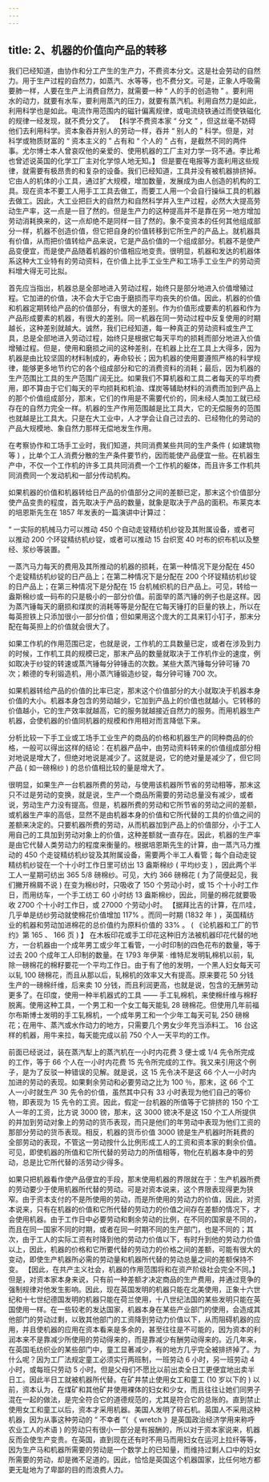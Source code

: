 ```yaml
---
---
---
```

title: 2、机器的价值向产品的转移
---




我们已经知道，由协作和分工产生的生产力，不费资本分文。这是社会劳动的自然力。用于生产过程的自然力，如蒸汽、水等等，也不费分文。可是，正象人呼吸需要肺一样，人要在生产上消费自然力，就需要一种 “ 人的手的创造物 ” 。要利用水的动力，就要有水车，要利用蒸汽的压力，就要有蒸汽机。利用自然力是如此，利用科学也是如此。电流作用范围内的磁针偏离规律，或电流绕铁通过而使铁磁化的规律一经发现，就不费分文了。 【科学不费资本家 “ 分文 ” ，但这丝毫不妨碍他们去利用科学。资本象吞并别人的劳动一样，吞并 “ 别人的 ” 科学。但是，对科学或物质财富的 “ 资本主义的 ” 占有和 “ 个人的 ” 占有，是截然不同的两件事。尤尔博士本人曾哀叹他的亲爱的、使用机器的工厂主对力学一窍不通。李比希也曾述说英国的化学工厂主对化学惊人地无知。】 但是要在电报等方面利用这些规律，就需要有极昂贵的和复杂的设备。我们已经知道，工具并没有被机器排挤掉。它由人的机体的小工具，通过扩大规模，增加数量，发展成为由人创造的机构的工具。现在资本不要工人用手工工具去做工，而要工人用一个会自行操纵工具的机器去做工。因此，大工业把巨大的自然力和自然科学并入生产过程，必然大大提高劳动生产率，这一点是一目了然的。但是生产力的这种提高并不是靠在另一地方增加劳动消耗换来的，这一点却绝不是同样一目了然的。象不变资本的任何其他组成部分一样，机器不创造价值，但它把自身的价值转移到它所生产的产品上。就机器具有价值，从而把价值转给产品来说，它是产品价值的一个组成部分。机器不是使产品变便宜，而是使产品随着机器的价值相应地变贵。很明显，机器和发达的机器体系这种大工业特有的劳动资料，在价值上比手工业生产和工场手工业生产的劳动资料增大得无可比拟。

首先应当指出，机器总是全部地进入劳动过程，始终只是部分地进入价值增殖过程。它加进的价值，决不会大于它由于磨损而平均丧失的价值。因此，机器的价值和机器定期转给产品的价值部分，有很大的差别。作为价值形成要素的机器和作为产品形成要素的机器，有很大的差别。同一机器在同一劳动过程中反复使用的时期越长，这种差别就越大。诚然，我们已经知道，每一种真正的劳动资料或生产工具，总是全部地进入劳动过程，始终只是根据它每天平均的损耗而部分地进入价值增殖过程。但是，使用和磨损之间的这种差别，在机器上比在工具上大得多，因为机器是由比较坚固的材料制成的，寿命较长；因为机器的使用要遵照严格的科学规律，能够更多地节约它的各个组成部分和它的消费资料的消耗；最后，因为机器的生产范围比工具的生产范围广阔无比。如果我们不算机器和工具二者每天的平均费用，即不算由于它们每天的平均损耗和机油、煤炭等辅助材料的消费而加到产品上的那个价值组成部分，那末，它们的作用是不需要代价的，同未经人类加工就已经存在的自然力完全一样。机器的生产作用范围越是比工具大，它的无偿服务的范围也就越是比工具大。只是在大工业中，人才学会让自己过去的、已经物化的劳动的产品大规模地、象自然力那样无偿地发生作用。

在考察协作和工场手工业时，我们知道，共同消费某些共同的生产条件 ( 如建筑物等 ) ，比单个工人消费分散的生产条件要节约，因而能使产品便宜一些。在机器生产中，不仅一个工作机的许多工具共同消费一个工作机的躯体，而且许多工作机共同消费同一个发动机和一部分传动机构。

如果机器的价值和机器转给日产品的价值部分之间的差额已定，那末这个价值部分使产品变贵的程度，首先取决于产品的数量，就象是取决于产品的面积。布莱克本的培恩斯先生在 1857 年发表的一篇演讲中计算过：

 “ 一实际的机械马力可以推动 450 个自动走锭精纺机纱锭及其附属设备，或者可以推动 200 个环锭精纺机纱锭，或者可以推动 15 台织宽 40 吋布的织布机以及整经、浆纱等装置。 ”

一蒸汽马力每天的费用及其所推动的机器的损耗，在第一种情况下是分配在 450 个走锭精纺机纱锭的日产品上；在第二种情况下是分配在 200 个环锭精纺机纱锭的日产品上；在第三种情况下是分配在 15 台机械织机的日产品上。可见，转给一盎斯棉纱或一码布的只是极小的一部分价值。前面举的蒸汽锤的例子也是这样。因为蒸汽锤每天的磨损和煤炭的消耗等等是分配在它每天锤打的巨量的铁上，所以在每英担铁上只添加很小一部分价值；但如果用这个庞大的工具来钉小钉子，那末分配在每英担上的价值就会很大了。

如果工作机的作用范围已定，也就是说，工作机的工具数量已定，或者在涉及到力的时候，工作机工具的规模已定，那末产品的数量就取决于工作机作业的速度，例如取决于纱锭的转速或蒸汽锤每分钟锤击的次数。某些大蒸汽锤每分钟可锤 70 次；赖德的专利锻造机，用小蒸汽锤锻造纱锭，每分钟可锤 700 次。

如果机器转给产品的价值的比率已定，那末这个价值部分的大小就取决于机器本身价值的大小。机器本身包含的劳动越少，它加到产品上的价值也就越小。它转移的价值越小，它的生产效率就越高，它的服务就越接近自然力的服务。而用机器生产机器，会使机器的价值同机器的规模和作用相对而言降低下来。

分析比较一下手工业或工场手工业生产的商品的价格和机器生产的同种商品的价格，一般可以得出这样的结论：在机器产品中，由劳动资料转来的价值组成部分相对地说是增大了，但绝对地说是减少了。这就是说，它的绝对量是减少了，但它同产品 ( 如一磅棉纱 ) 的总价值相比较的量是增大了。

很明显，如果生产一台机器所费的劳动，与使用该机器所节省的劳动相等，那末这只不过是劳动的变换，就是说，生产一个商品所需要的劳动总量没有减少，或者说，劳动生产力没有提高。但是，机器所费的劳动和它所节省的劳动之间的差额，或机器生产率的高低，显然不是由机器本身的价值和它所代替的工具的价值之间的差额来决定的。只要机器所费的劳动，从而机器加到产品上的价值部分，小于工人用自己的工具加到劳动对象上的价值，这种差额就一直存在。因此，机器的生产率是由它代替人类劳动力的程度来衡量的。根据培恩斯先生的计算，由一蒸汽马力推动的 450 个走锭精纺机纱锭及其附属设备，需要两个半工人看管；每个自动走锭精纺机纱锭在一个十小时工作日里可纺出 13 盎斯棉纱 ( 平均纱支 ) ，因此两个半工人一星期可纺出 365 5/8 磅棉纱。可见，大约 366 磅棉花 ( 为了简便起见，我们撇开棉屑不说 ) 在变为棉纱时，只吸收了 150 个劳动小时，或 15 个十小时工作日，而用纺车，一个手工纺工 60 小时纺 13 盎斯棉纱，因此，同量的棉花就要吸收 2700 个十小时工作日，或 27000 个劳动小时。 【据拜比吉的计算，在爪哇，几乎单是纺纱劳动就使棉花价值增加 117% 。而同一时期 (1832 年 ) ，英国精纺业的机器和劳动加进棉花的总价值约为原料价值的 33% 。 ( 《论机器和工厂的节约》第 165 、 166 页 ) 】 在木板印花或手工印花这种旧方法被机器印花代替的地方，一台机器由一个成年男工或少年工看管，一小时印制的四色花布的数量，等于过去 200 个成年工人印制的数量。在 1793 年伊莱 · 维特尼发明轧棉机以前，轧除一磅棉花的棉籽要花一个平均工作日。由于有了他的发明，一个黑人妇女每天可以轧 100 磅棉花，而且从那以后，轧棉机的效率又大有提高。原来要花 50 分钱生产的一磅棉纤维，后来卖 10 分钱，而且利润更高，也就是说，包含的无酬劳动更多了。在印度，使用一种半机器式的工具 —— 手工轧棉机，来使棉纤维与棉籽脱离。使用这种工具，一个男工和一个女工每天能轧 28 磅棉花。但使用几年前福尔布斯博士发明的手工轧棉机，一个成年男工和一个少年工每天可轧 250 磅棉花；在用牛、蒸汽或水作动力的地方，只需要几个男女少年充当添料工。 16 台这样的机器，用牛来拉，每天能完成以前 750 个人一天平均的工作。

前面已经说过，装在蒸汽犁上的蒸汽机在一小时内花费 3 便士或 1/4 先令所完成的工作，等于 66 个人在一小时内花费 15 先令所完成的工作。我又来引用这个例子，是为了反驳一种错误的见解。就是说，这 15 先令决不是这 66 个人一小时内加进的劳动的表现。如果剩余劳动和必要劳动之比为 100 ％，那末，这 66 个工人一小时就生产 30 先令的价值，虽然其中只有 33 小时表现为他们自己的等价物，即表现为 15 先令的工资。因此，假定一台机器的所值等于它排挤的 150 个工人一年的工资，比方说 3000 镑，那末，这 3000 镑决不是这 150 个工人所提供的并加到劳动对象上的劳动的货币表现，而只是他们的年劳动中表现为他们工资的那部分劳动的货币表现。相反，机器的货币价值 3000 镑是生产机器时所耗费的全部劳动的表现，不管这一劳动按什么比例形成工人的工资和资本家的剩余价值。可见，即使机器的所值和它所代替的劳动力的所值相等，物化在机器本身中的劳动，总是比它所代替的活劳动少得多。

如果只把机器看作使产品便宜的手段，那末使用机器的界限就在于：生产机器所费的劳动要少于使用机器所代替的劳动。可是对资本说来，这个界限表现得更为狭窄。由于资本支付的不是所使用的劳动，而是所使用的劳动力的价值，因此，对资本说来，只有在机器的价值和它所代替的劳动力的价值之间存在差额的情况下，才会使用机器。由于工作日中必要劳动和剩余劳动的比例，在不同的国家是不同的，而且在同一国家不同的时期，或者在同一时期不同的生产部门，也是不同的；其次，由于工人的实际工资有时降到他的劳动力价值以下，有时升到他的劳动力价值以上，因此，机器的价格和它所要代替的劳动力的价格之间的差额，可能有很大的变动，即使生产机器所必需的劳动量和机器所代替的劳动总量之间的差额保持不变。 【因此，在共产主义社会，机器的作用范围将和在资产阶级社会完全不同。】 但是，对资本家本身来说，只有前一种差额才决定商品的生产费用，并通过竞争的强制规律对他发生影响。因此，现在英国发明的机器只能在北美使用，正象十六世纪和十七世纪德国发明的机器只能在荷兰使用，十八世纪法国的某些发明只能在英国使用一样。在一些较老的发达国家，机器本身在某些产业部门的使用，会造成其他部门的劳动过剩，以致其他部门的工资降到劳动力价值以下，从而阻碍机器的应用，并且使机器的应用在资本看来是多余的，甚至往往是不可能的，因为资本的利润本来不是靠减少所使用的劳动得来的，而是靠减少有酬劳动得来的。近几年来，在英国毛纺织业的某些部门中，童工显著减少，有的地方几乎完全被排挤掉了。为什么呢？因为工厂法规定童工必须实行两班制，一班劳动 6 小时，另一班劳动 4 小时，或每班只劳动 5 小时。但是父母们不愿比以前出卖全日工更便宜地出卖半日工。因此半日工就被机器所代替。在矿井禁止使用女工和童工 (10 岁以下的 ) 以前，资本认为，在煤矿和其他矿井使用裸体的妇女和少女，而且往往让她们同男子混在一起的做法，是完全符合它的道德规范的，尤其是符合它的总账的。直到禁止使用女工和童工以后，资本才采用机器。美国人发明了碎石机。英国人不采用这种机器，因为从事这种劳动的 “ 不幸者 ”( 《 wretch 》是英国政治经济学用来称呼农业工人的术语 ) 的劳动只有很小一部分是有报酬的，所以对于资本家说来，机器反而会使生产变贵。在英国，直到现在还有时不用马而用妇女在运河上拉纤等等，因为生产马和机器所需要的劳动是一个数学上的已知量，而维持过剩人口中的妇女所需要的劳动，却是微不足道的。因此，恰恰是英国这个机器国家，比任何地方都更无耻地为了卑鄙的目的而浪费人力。